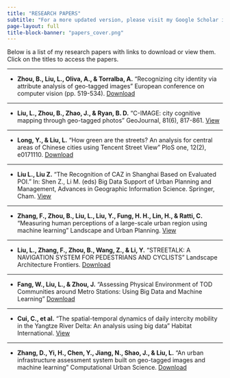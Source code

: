 ```yaml
---
title: "RESEARCH PAPERS"
subtitle: "For a more updated version, please visit my Google Scholar in the front page."
page-layout: full
title-block-banner: "papers_cover.png"
---
```


```{=html}
<style>
.quarto-title-banner {
  background-position: 50% 40%;
  height: 200px;
}
</style>
```

Below is a list of my research papers with links to download or view them. Click on the titles to access the papers.

---

- **Zhou, B., Liu, L., Oliva, A., & Torralba, A.**
  "Recognizing city identity via attribute analysis of geo-tagged images"
  European conference on computer vision (pp. 519-534).
  [Download](https://link.springer.com/content/pdf/10.1007/978-3-319-10578-9_34.pdf)

---

- **Liu, L., Zhou, B., Zhao, J., & Ryan, B. D.**
  "C-IMAGE: city cognitive mapping through geo-tagged photos"
  GeoJournal, 81(6), 817-861.
  [View](https://link.springer.com/article/10.1007/s10708-016-9739-6)

---

- **Long, Y., & Liu, L.**
  "How green are the streets? An analysis for central areas of Chinese cities using Tencent Street View"
  PloS one, 12(2), e0171110.
  [Download](https://journals.plos.org/plosone/article?id=10.1371/journal.pone.0171110)

---

- **Liu L., Liu Z.**
  "The Recognition of CAZ in Shanghai Based on Evaluated POI."
  In: Shen Z., Li M. (eds) Big Data Support of Urban Planning and Management, Advances in Geographic Information Science. Springer, Cham.
  [View](https://link.springer.com/chapter/10.1007/978-3-319-51929-6_6)

---

- **Zhang, F., Zhou, B., Liu, L., Liu, Y., Fung, H. H., Lin, H., & Ratti, C.**
  "Measuring human perceptions of a large-scale urban region using machine learning"
  Landscape and Urban Planning.
  [View](https://www.sciencedirect.com/science/article/pii/S0169204618308545)

---

- **Liu, L., Zhang, F., Zhou, B., Wang, Z., & Li, Y.**
  "STREETALK: A NAVIGATION SYSTEM FOR PEDESTRIANS AND CYCLISTS"
  Landscape Architecture Frontiers.
  [Download](https://oversea.cnki.net/knavi/JournalDetail?pcode=CJFD&pykm=jgsj)

---

- **Fang, W., Liu, L., & Zhou, J.**
  "Assessing Physical Environment of TOD Communities around Metro Stations: Using Big Data and Machine Learning"
  [Download](https://openknowledge.worldbank.org/bitstream/handle/10986/33343/Assessing-Physical-Environment-of-TOD-Communities-around-Metro-Stations-Using-Big-Data-and-Machine-Learning.pdf?sequence=1)

---

- **Cui, C., et al.**
  "The spatial-temporal dynamics of daily intercity mobility in the Yangtze River Delta: An analysis using big data"
  Habitat International.
  [View](https://www.sciencedirect.com/science/article/abs/pii/S0197397519311373)

---

- **Zhang, D., Yi, H., Chen, Y., Jiang, N., Shao, J., & Liu, L.**
  "An urban infrastructure assessment system built on geo-tagged images and machine learning"
  Computational Urban Science.
  [Download](https://link.springer.com/article/10.1007/s43762-022-00056-9)
